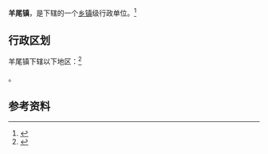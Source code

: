 {{Expand|time=2013-02-16T08:28:37+00:00 }}
{{中国乡级行政区|42/03/22/105/000}}

'''羊尾镇'''，是{{PRC admin/fullname|42/03/22/105/000|3}}下辖的一个[[乡镇|乡镇]]级行政单位。<ref>{{PRC admin/ref sgc|{{PRC admin/parent|42/03/22/105/000}}}}</ref>

== 行政区划 ==

羊尾镇下辖以下地区：<ref>{{PRC admin/ref sgc|42/03/22/105/000}}</ref>

{{PRC admin/children|42/03/22/105/000}}。

== 参考资料 ==

{{reflist}}

{{行政区划小作品}}
{{PRC admin/navcat|42/03/22/105/000}}